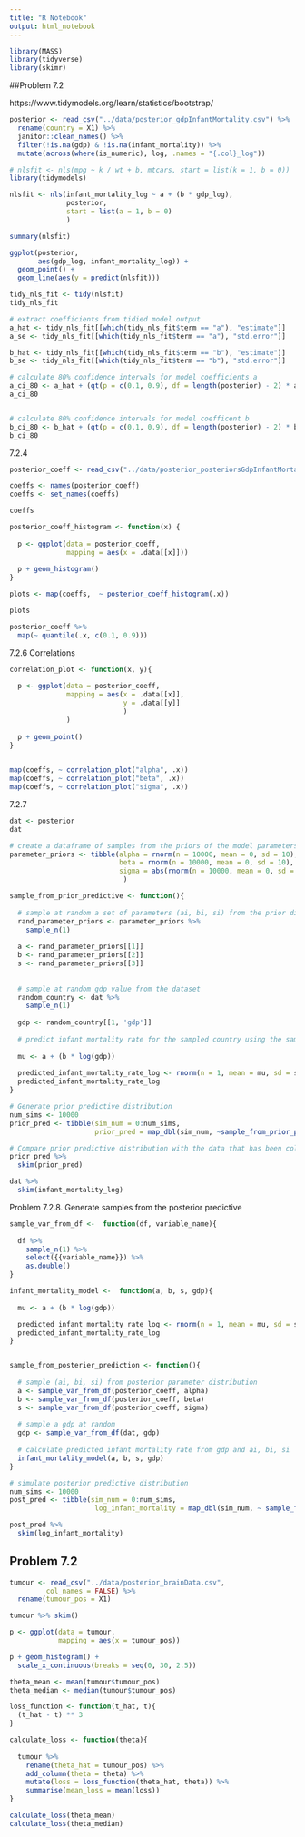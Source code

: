 ```yaml
---
title: "R Notebook"
output: html_notebook
---
```


```r
library(MASS)
library(tidyverse)
library(skimr)
```
##Problem 7.2

https://www.tidymodels.org/learn/statistics/bootstrap/

```r
posterior <- read_csv("../data/posterior_gdpInfantMortality.csv") %>% 
  rename(country = X1) %>% 
  janitor::clean_names() %>% 
  filter(!is.na(gdp) & !is.na(infant_mortality)) %>% 
  mutate(across(where(is_numeric), log, .names = "{.col}_log"))
```



```r
# nlsfit <- nls(mpg ~ k / wt + b, mtcars, start = list(k = 1, b = 0))
library(tidymodels)

nlsfit <- nls(infant_mortality_log ~ a + (b * gdp_log),
              posterior,
              start = list(a = 1, b = 0)
              )

summary(nlsfit)

ggplot(posterior,
       aes(gdp_log, infant_mortality_log)) +
  geom_point() +
  geom_line(aes(y = predict(nlsfit)))
```
```r
tidy_nls_fit <- tidy(nlsfit)
tidy_nls_fit
```
```r

# extract coefficients from tidied model output
a_hat <- tidy_nls_fit[[which(tidy_nls_fit$term == "a"), "estimate"]]
a_se <- tidy_nls_fit[[which(tidy_nls_fit$term == "a"), "std.error"]]

b_hat <- tidy_nls_fit[[which(tidy_nls_fit$term == "b"), "estimate"]]
b_se <- tidy_nls_fit[[which(tidy_nls_fit$term == "b"), "std.error"]]

# calculate 80% confidence intervals for model coefficients a
a_ci_80 <- a_hat + (qt(p = c(0.1, 0.9), df = length(posterior) - 2) * a_se)
a_ci_80


# calculate 80% confidence intervals for model coefficent b
b_ci_80 <- b_hat + (qt(p = c(0.1, 0.9), df = length(posterior) - 2) * b_se)
b_ci_80


```

7.2.4

```r
posterior_coeff <- read_csv("../data/posterior_posteriorsGdpInfantMortality.csv")

coeffs <- names(posterior_coeff)
coeffs <- set_names(coeffs)

coeffs

posterior_coeff_histogram <- function(x) {
  
  p <- ggplot(data = posterior_coeff,
              mapping = aes(x = .data[[x]]))
  
  p + geom_histogram()
}

plots <- map(coeffs,  ~ posterior_coeff_histogram(.x))

plots

```

```r
posterior_coeff %>% 
  map(~ quantile(.x, c(0.1, 0.9)))
```

7.2.6 Correlations
```r
correlation_plot <- function(x, y){
  
  p <- ggplot(data = posterior_coeff,
              mapping = aes(x = .data[[x]],
                            y = .data[[y]]
                            )
              )
  
  p + geom_point()
}
  

map(coeffs, ~ correlation_plot("alpha", .x))
map(coeffs, ~ correlation_plot("beta", .x))
map(coeffs, ~ correlation_plot("sigma", .x))


```
7.2.7

```r

dat <- posterior
dat

# create a dataframe of samples from the priors of the model parameters
parameter_priors <- tibble(alpha = rnorm(n = 10000, mean = 0, sd = 10),
                           beta = rnorm(n = 10000, mean = 0, sd = 10),
                           sigma = abs(rnorm(n = 10000, mean = 0, sd = 5))
                            )

sample_from_prior_predictive <- function(){
  
  # sample at random a set of parameters (ai, bi, si) from the prior distributions
  rand_parameter_priors <- parameter_priors %>% 
    sample_n(1)
  
  a <- rand_parameter_priors[[1]]
  b <- rand_parameter_priors[[2]]
  s <- rand_parameter_priors[[3]]
  
  
  # sample at random gdp value from the dataset 
  random_country <- dat %>% 
    sample_n(1)
  
  gdp <- random_country[[1, 'gdp']]
  
  # predict infant mortality rate for the sampled country using the sampled parameters (ai, bi, si) 
  
  mu <- a + (b * log(gdp))
  
  predicted_infant_mortality_rate_log <- rnorm(n = 1, mean = mu, sd = s)
  predicted_infant_mortality_rate_log
}

# Generate prior predictive distribution
num_sims <- 10000
prior_pred <- tibble(sim_num = 0:num_sims,
                     prior_pred = map_dbl(sim_num, ~sample_from_prior_predictive()))

# Compare prior predictive distribution with the data that has been collected
prior_pred %>% 
  skim(prior_pred)

dat %>% 
  skim(infant_mortality_log)
```
Problem 7.2.8. Generate samples from the posterior predictive
```r

sample_var_from_df <-  function(df, variable_name){
  
  df %>% 
    sample_n(1) %>% 
    select({{variable_name}}) %>%
    as.double()
}

infant_mortality_model <-  function(a, b, s, gdp){
    
  mu <- a + (b * log(gdp))

  predicted_infant_mortality_rate_log <- rnorm(n = 1, mean = mu, sd = s)
  predicted_infant_mortality_rate_log
}


sample_from_posterier_prediction <- function(){
  
  # sample (ai, bi, si) from posterior parameter distribution
  a <- sample_var_from_df(posterior_coeff, alpha)
  b <- sample_var_from_df(posterior_coeff, beta)
  s <- sample_var_from_df(posterior_coeff, sigma)
  
  # sample a gdp at random
  gdp <- sample_var_from_df(dat, gdp)
  
  # calculate predicted infant mortality rate from gdp and ai, bi, si
  infant_mortality_model(a, b, s, gdp)
}

# simulate posterior predictive distribution
num_sims <- 10000
post_pred <- tibble(sim_num = 0:num_sims,
                     log_infant_mortality = map_dbl(sim_num, ~ sample_from_posterier_prediction()))

post_pred %>% 
  skim(log_infant_mortality)

```
## Problem 7.2

```r
tumour <- read_csv("../data/posterior_brainData.csv", 
         col_names = FALSE) %>% 
  rename(tumour_pos = X1)

tumour %>% skim()

p <- ggplot(data = tumour,
            mapping = aes(x = tumour_pos))

p + geom_histogram() +
  scale_x_continuous(breaks = seq(0, 30, 2.5))
```

```r
theta_mean <- mean(tumour$tumour_pos)
theta_median <- median(tumour$tumour_pos)

loss_function <- function(t_hat, t){
  (t_hat - t) ** 3
}

calculate_loss <- function(theta){
  
  tumour %>% 
    rename(theta_hat = tumour_pos) %>% 
    add_column(theta = theta) %>% 
    mutate(loss = loss_function(theta_hat, theta)) %>% 
    summarise(mean_loss = mean(loss))
}

calculate_loss(theta_mean)
calculate_loss(theta_median)
```

